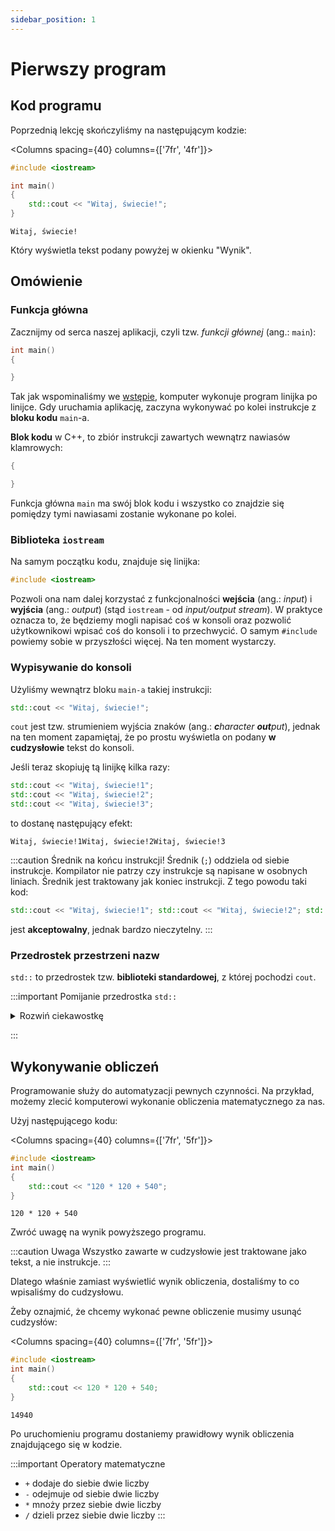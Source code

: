 ```yaml
---
sidebar_position: 1
---
```


# Pierwszy program


<NotFinished/>

## Kod programu

Poprzednią lekcję skończyliśmy na następującym kodzie:


<Columns spacing={40} columns={['7fr', '4fr']}>
<div>

```cpp title="main.cpp"
#include <iostream>

int main()
{
	std::cout << "Witaj, świecie!";
}
```

</div>

<div>

```plaintext title="Wynik (konsola)"
Witaj, świecie!
```

</div>
</Columns>

Który wyświetla tekst podany powyżej w okienku "Wynik".


## Omówienie

### Funkcja główna

Zacznijmy od serca naszej aplikacji, czyli tzw. *funkcji głównej* (ang.: `main`):

```cpp title="Fragment kodu main.cpp"
int main()
{

}
```

Tak jak wspominaliśmy we <a href="/learn">wstępie</a>, komputer wykonuje program linijka po linijce.
Gdy uruchamia aplikację, zaczyna wykonywać po kolei instrukcje z **bloku kodu** `main`-a.

**Blok kodu** w C++, to zbiór instrukcji zawartych wewnątrz nawiasów klamrowych:

```cpp
{

}
```

Funkcja główna `main` ma swój blok kodu i wszystko co znajdzie się pomiędzy tymi nawiasami zostanie wykonane po kolei.

### Biblioteka `iostream`

Na samym początku kodu, znajduje się linijka:

```cpp
#include <iostream>
```

Pozwoli ona nam dalej korzystać z funkcjonalności **wejścia** (ang.: *input*) i **wyjścia** (ang.: *output*) (stąd `iostream` - od *input/output stream*).
W praktyce oznacza to, że będziemy mogli napisać coś w konsoli oraz pozwolić użytkownikowi wpisać coś do konsoli i to przechwycić.
O samym `#include` powiemy sobie w przyszłości więcej. Na ten moment wystarczy.

### Wypisywanie do konsoli

Użyliśmy wewnątrz bloku `main-a` takiej instrukcji:

```cpp
std::cout << "Witaj, świecie!";
```

`cout` jest tzw. strumieniem wyjścia znaków (ang.: <i><b>c</b>haracter <b>out</b>put</i>), jednak na ten moment zapamiętaj, że po prostu
wyświetla on podany **w cudzysłowie** tekst do konsoli.

Jeśli teraz skopiuję tą linijkę kilka razy:

```cpp
std::cout << "Witaj, świecie!1";
std::cout << "Witaj, świecie!2";
std::cout << "Witaj, świecie!3";
```

to dostanę następujący efekt:

```
Witaj, świecie!1Witaj, świecie!2Witaj, świecie!3
```

:::caution Średnik na końcu instrukcji!
Średnik (`;`) oddziela od siebie instrukcje. Kompilator nie patrzy czy instrukcje są napisane w osobnych liniach.
Średnik jest traktowany jak koniec instrukcji. Z tego powodu taki kod:
```cpp
std::cout << "Witaj, świecie!1"; std::cout << "Witaj, świecie!2"; std::cout << "Witaj, świecie!3";
```

jest **akceptowalny**, jednak bardzo nieczytelny.
:::

### Przedrostek przestrzeni nazw

`std::` to przedrostek tzw. **biblioteki standardowej**, z której pochodzi `cout`.

:::important Pomijanie przedrostka `std::`

<details>
<summary>Rozwiń ciekawostkę</summary>
<div>

Przedrostek `std::` można pominąć, jeśli damy wcześniej odpowiednią linijkę kodu:
```cpp
#include <iostream>
int main()
{
	using namespace std;
	cout << "Witaj, świecie!";
}
```
Natomiast wielu doświadczonych programistów zaleca pisanie `std::`.

### Dla ciekawskich (tych bardziej zaawansowanych)

Biblioteka standardowa jest bardzo obszerna, posiada bardzo dużo użytych nazw.
Użycie `using namespace std;` sprawia, że wszystkie te nazwy są jakby "rozpakowywane"
do globalnej przestrzeni nazw, przez co możemy się zdziwić, jeśli będziemy chcieli
użyć nazw takich jak `left`, `right`, `precision`, itp.

Używanie `using namespace std;` gdzie indziej niż lokalnie wewnątrz bloku kodu funkcji
jest uznawane za **złą praktykę programistyczną** i jest odradzane.
</div>
</details>

:::

## Wykonywanie obliczeń

Programowanie służy do automatyzacji pewnych czynności. Na przykład, możemy zlecić komputerowi
wykonanie obliczenia matematycznego za nas.

Użyj następującego kodu:

<Columns spacing={40} columns={['7fr', '5fr']}>
<div>

```cpp title="main.cpp"
#include <iostream>
int main()
{
	std::cout << "120 * 120 + 540";
}
```

</div>
<div>

```plaintext title="Wynik (konsola)"
120 * 120 + 540
```

</div>
</Columns>

Zwróć uwagę na wynik powyższego programu.

:::caution Uwaga
Wszystko zawarte w cudzysłowie jest traktowane jako tekst, a nie instrukcje.
:::

Dlatego właśnie zamiast wyświetlić wynik obliczenia, dostaliśmy to co wpisaliśmy do cudzysłowu.

Żeby oznajmić, że chcemy wykonać pewne obliczenie musimy usunąć cudzysłów:

<Columns spacing={40} columns={['7fr', '5fr']}>
<div>

```cpp title="main.cpp"
#include <iostream>
int main()
{
	std::cout << 120 * 120 + 540;
}
```

</div>
<div>

```plaintext title="Wynik (konsola)"
14940
```

</div>
</Columns>

Po uruchomieniu programu dostaniemy prawidłowy wynik obliczenia znajdującego się w kodzie.

:::important Operatory matematyczne
- `+` dodaje do siebie dwie liczby
- `-` odejmuje od siebie dwie liczby
- `*` mnoży przez siebie dwie liczby
- `/` dzieli przez siebie dwie liczby
:::
